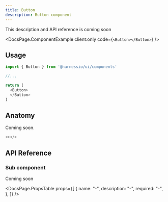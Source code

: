 ```yaml
---
title: Button
description: Button component
---
```


This description and API reference is coming soon


<DocsPage.ComponentExample client:only code={`<Button></Button>`} />

## Usage

```typescript jsx
import { Button } from '@harnessio/ui/components'

//...

return (
  <Button>
  </Button>
)
```

## Anatomy

Coming soon.

```typescript jsx
<></>
```

## API Reference

### Sub component

Coming soon

<DocsPage.PropsTable
  props={[
    {
      name: "-",
      description: "-",
      required: "-",
    },
  ]}
/>
